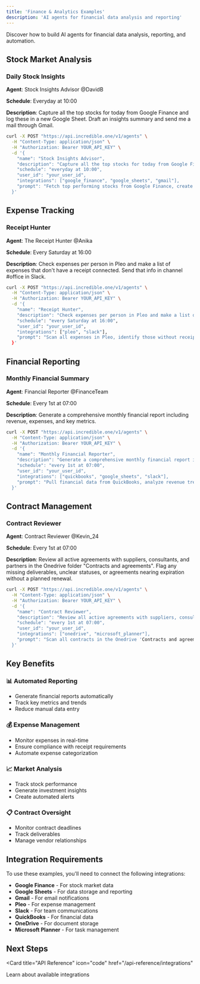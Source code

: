 ```yaml
---
title: 'Finance & Analytics Examples'
description: 'AI agents for financial data analysis and reporting'
---
```


Discover how to build AI agents for financial data analysis, reporting, and automation.

## Stock Market Analysis

### Daily Stock Insights

**Agent**: Stock Insights Advisor @DavidB

**Schedule**: Everyday at 10:00

**Description**: Capture all the top stocks for today from Google Finance and log these in a new Google Sheet. Draft an insights summary and send me a mail through Gmail.

```bash
curl -X POST "https://api.incredible.one/v1/agents" \
  -H "Content-Type: application/json" \
  -H "Authorization: Bearer YOUR_API_KEY" \
  -d '{
    "name": "Stock Insights Advisor",
    "description": "Capture all the top stocks for today from Google Finance and log these in a new Google Sheet. Draft an insights summary and send me a mail through Gmail.",
    "schedule": "everyday at 10:00",
    "user_id": "your_user_id",
    "integrations": ["google_finance", "google_sheets", "gmail"],
    "prompt": "Fetch top performing stocks from Google Finance, create a spreadsheet with the data, analyze trends, and send a comprehensive summary via email with links to stock pages and the sheet"
  }'
```

## Expense Tracking

### Receipt Hunter

**Agent**: The Receipt Hunter @Anika

**Schedule**: Every Saturday at 16:00

**Description**: Check expenses per person in Pleo and make a list of expenses that don't have a receipt connected. Send that info in channel #office in Slack.

```bash
curl -X POST "https://api.incredible.one/v1/agents" \
  -H "Content-Type: application/json" \
  -H "Authorization: Bearer YOUR_API_KEY" \
  -d '{
    "name": "Receipt Hunter",
    "description": "Check expenses per person in Pleo and make a list of expenses that don't have a receipt connected. Send that info in channel #office in Slack.",
    "schedule": "every Saturday at 16:00",
    "user_id": "your_user_id",
    "integrations": ["pleo", "slack"],
    "prompt": "Scan all expenses in Pleo, identify those without receipts, compile a list by person, and send a reminder to #office channel that receipts must be submitted ASAP or salary will be affected"
  }'
```

## Financial Reporting

### Monthly Financial Summary

**Agent**: Financial Reporter @FinanceTeam

**Schedule**: Every 1st at 07:00

**Description**: Generate a comprehensive monthly financial report including revenue, expenses, and key metrics.

```bash
curl -X POST "https://api.incredible.one/v1/agents" \
  -H "Content-Type: application/json" \
  -H "Authorization: Bearer YOUR_API_KEY" \
  -d '{
    "name": "Monthly Financial Reporter",
    "description": "Generate a comprehensive monthly financial report including revenue, expenses, and key metrics",
    "schedule": "every 1st at 07:00",
    "user_id": "your_user_id",
    "integrations": ["quickbooks", "google_sheets", "slack"],
    "prompt": "Pull financial data from QuickBooks, analyze revenue trends, expense categories, and key performance indicators. Create a detailed report in Google Sheets and share it with the finance team via Slack"
  }'
```

## Contract Management

### Contract Reviewer

**Agent**: Contract Reviewer @Kevin_24

**Schedule**: Every 1st at 07:00

**Description**: Review all active agreements with suppliers, consultants, and partners in the Onedrive folder "Contracts and agreements". Flag any missing deliverables, unclear statuses, or agreements nearing expiration without a planned renewal.

```bash
curl -X POST "https://api.incredible.one/v1/agents" \
  -H "Content-Type: application/json" \
  -H "Authorization: Bearer YOUR_API_KEY" \
  -d '{
    "name": "Contract Reviewer",
    "description": "Review all active agreements with suppliers, consultants, and partners in the Onedrive folder 'Contracts and agreements'. Flag any missing deliverables, unclear statuses, or agreements nearing expiration without a planned renewal.",
    "schedule": "every 1st at 07:00",
    "user_id": "your_user_id",
    "integrations": ["onedrive", "microsoft_planner"],
    "prompt": "Scan all contracts in the Onedrive 'Contracts and agreements' folder, identify contracts nearing expiration, missing deliverables, or unclear statuses. Create tasks in Microsoft Planner with brief summaries and due dates for any risks found"
  }'
```

## Key Benefits

### 📊 **Automated Reporting**
- Generate financial reports automatically
- Track key metrics and trends
- Reduce manual data entry

### 💰 **Expense Management**
- Monitor expenses in real-time
- Ensure compliance with receipt requirements
- Automate expense categorization

### 📈 **Market Analysis**
- Track stock performance
- Generate investment insights
- Create automated alerts

### 📋 **Contract Oversight**
- Monitor contract deadlines
- Track deliverables
- Manage vendor relationships

## Integration Requirements

To use these examples, you'll need to connect the following integrations:

- **Google Finance** - For stock market data
- **Google Sheets** - For data storage and reporting
- **Gmail** - For email notifications
- **Pleo** - For expense management
- **Slack** - For team communications
- **QuickBooks** - For financial data
- **OneDrive** - For document storage
- **Microsoft Planner** - For task management

## Next Steps

<Card
  title="API Reference"
  icon="code"
  href="/api-reference/integrations"
>
  Learn about available integrations
</Card>
